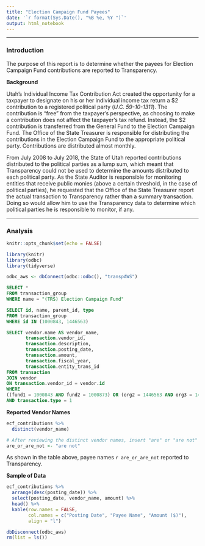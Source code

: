 ```yaml
---
title: "Election Campaign Fund Payees"
date: '`r format(Sys.Date(), "%B %e, %Y ")`'
output: html_notebook
---
```

***
### Introduction

The purpose of this report is to determine whether the payees for Election Campaign Fund contributions are reported to Transparency.

**Background**

Utah's Individual Income Tax Contribution Act created the opportunity for a taxpayer to designate on his or her individual income tax return a \$2 contribution to a registered political party (*U.C. 59-10-1311*). The contribution is "free" from the taxpayer's perspective, as choosing to make a contribution does not affect the taxpayer's tax refund. Instead, the \$2 contribution is transferred from the General Fund to the Election Campaign Fund. The Office of the State Treasurer is responsible for distributing the contributions in the Election Campaign Fund to the appropriate political party. Contributions are distributed almost monthly.

From July 2008 to July 2018, the State of Utah reported contributions distributed to the political parties as a lump sum, which meant that Transparency could not be used to determine the amounts distributed to each political party. As the State Auditor is responsible for monitoring entities that receive public monies (above a certain threshold, in the case of political parties), he requested that the Office of the State Treasurer report the actual transaction to Transparency rather than a summary transaction. Doing so would allow him to use the Transparency data to determine which political parties he is responsible to monitor, if any.

***
### Analysis

```r
knitr::opts_chunk$set(echo = FALSE)
```

```r
library(knitr)
library(odbc)
library(tidyverse)

odbc_aws <- dbConnect(odbc::odbc(), "transpAWS")
```

```sql
SELECT *
FROM transaction_group
WHERE name = "(TRS) Election Campaign Fund"
```

```sql
SELECT id, name, parent_id, type
FROM transaction_group
WHERE id IN (1000843, 1446563)
```

```sql
SELECT vendor.name AS vendor_name,
       transaction.vendor_id, 
       transaction.description, 
       transaction.posting_date, 
       transaction.amount, 
       transaction.fiscal_year,
       transaction.entity_trans_id
FROM transaction
JOIN vendor
ON transaction.vendor_id = vendor.id
WHERE 
((fund1 = 1000843 AND fund2 = 1000873) OR (org2 = 1446563 AND org3 = 1446567))
AND transaction.type = 1
```

**Reported Vendor Names**

```r
ecf_contributions %>% 
  distinct(vendor_name)
```

```r
# After reviewing the distinct vendor names, insert "are" or "are not" below:
are_or_are_not <- "are not"
```

As shown in the table above, payee names `r are_or_are_not` reported to Transparency.

**Sample of Data**

```r
ecf_contributions %>% 
  arrange(desc(posting_date)) %>% 
  select(posting_date, vendor_name, amount) %>% 
  head() %>% 
  kable(row.names = FALSE, 
        col.names = c("Posting Date", "Payee Name", "Amount ($)"),
        align = "l")
```

```r
dbDisconnect(odbc_aws)
rm(list = ls())
```